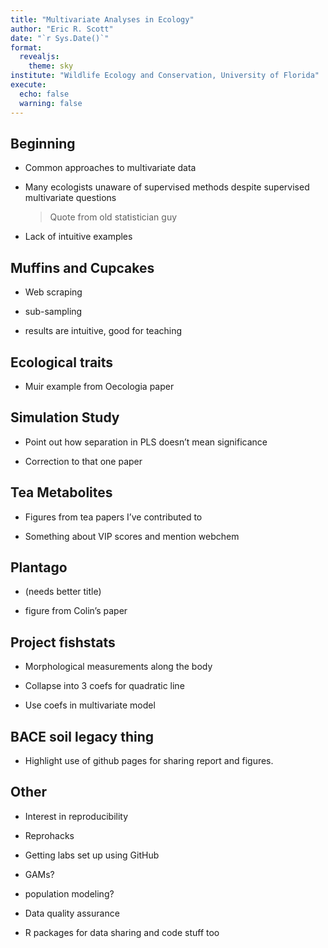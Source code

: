 ```yaml
---
title: "Multivariate Analyses in Ecology"
author: "Eric R. Scott"
date: "`r Sys.Date()`"
format: 
  revealjs:
    theme: sky
institute: "Wildlife Ecology and Conservation, University of Florida"
execute:
  echo: false
  warning: false
---
```


<!--# best themes: moon, night, simple, sky -->

## Beginning

-   Common approaches to multivariate data

-   Many ecologists unaware of supervised methods despite supervised multivariate questions

    > Quote from old statistician guy

-   Lack of intuitive examples

## Muffins and Cupcakes

-   Web scraping

-   sub-sampling

-   results are intuitive, good for teaching

## Ecological traits

-   Muir example from Oecologia paper

## Simulation Study

-   Point out how separation in PLS doesn't mean significance

-   Correction to that one paper

## Tea Metabolites

-   Figures from tea papers I've contributed to

-   Something about VIP scores and mention webchem

## Plantago

-   (needs better title)

-   figure from Colin's paper

## Project fishstats

-   Morphological measurements along the body

-   Collapse into 3 coefs for quadratic line

-   Use coefs in multivariate model

## BACE soil legacy thing

-   Highlight use of github pages for sharing report and figures.

## Other

-   Interest in reproducibility

-   Reprohacks

-   Getting labs set up using GitHub

-   GAMs?

-   population modeling?

-   Data quality assurance

-   R packages for data sharing and code stuff too
